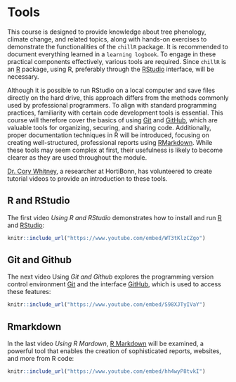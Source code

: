 # Tools

This course is designed to provide knowledge about tree phenology, climate change, and related topics, along with hands-on exercises to demonstrate the functionalities of the `chillR` package. It is recommended to document everything learned in a `learning logbook`. To engage in these practical components effectively, various tools are required. Since `chillR` is an [R](https://www.r-project.org/) package, using R, preferably through the [RStudio](https://posit.co/download/rstudio-desktop/) interface, will be necessary.

Although it is possible to run RStudio on a local computer and save files directly on the hard drive, this approach differs from the methods commonly used by professional programmers. To align with standard programming practices, familiarity with certain code development tools is essential. This course will therefore cover the basics of using [Git](https://git-scm.com/) and [GitHub](https://github.com/), which are valuable tools for organizing, securing, and sharing code. Additionally, proper documentation techniques in R will be introduced, focusing on creating well-structured, professional reports using [RMarkdown](https://rmarkdown.rstudio.com/). While these tools may seem complex at first, their usefulness is likely to become clearer as they are used throughout the module.

[Dr. Cory Whitney](https://inresgb-lehre.iaas.uni-bonn.de/author/dr.-cory-whitney/), a researcher at HortiBonn, has volunteered to create tutorial videos to provide an introduction to these tools.

## R and RStudio

The first video *Using R and RStudio* demonstrates how to install and run [R](https://www.r-project.org/) and [RStudio](https://posit.co/download/rstudio-desktop/):

```r
knitr::include_url("https://www.youtube.com/embed/WT3tKlzCZgo")
```

## Git and Github

The next video Using *Git and Github* explores the programming version control environment [Git](https://git-scm.com/) and the interface [GitHub](https://github.com/), which is used to access these features:

```r
knitr::include_url("https://www.youtube.com/embed/S98XJTyIVaY")
```

## Rmarkdown

In the last video *Using R Mardown*, [R Markdown](https://rmarkdown.rstudio.com/) will be examined, a powerful tool that enables the creation of sophisticated reports, websites, and more from R code:

```r
knitr::include_url("https://www.youtube.com/embed/hh4wyP8tvkI")
```

